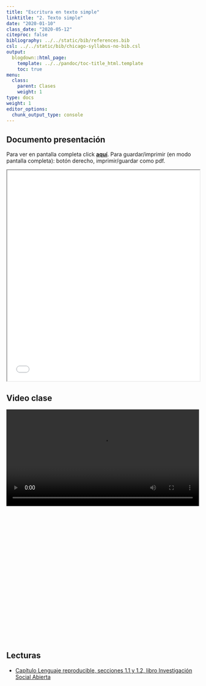 ```yaml
---
title: "Escritura en texto simple"
linktitle: "2. Texto simple"
date: "2020-01-10"
class_date: "2020-05-12"
citeproc: false
bibliography: ../../static/bib/references.bib
csl: ../../static/bib/chicago-syllabus-no-bib.csl
output:
  blogdown::html_page:
    template: ../../pandoc/toc-title_html.template
    toc: true
menu:
  class:
    parent: Clases
    weight: 1
type: docs
weight: 1
editor_options:
  chunk_output_type: console
---
```


## Documento presentación

<span class="sidenote">Para ver en pantalla completa click [**aquí**](/slides/03-textoplano/03_textoplano.html). Para guardar/imprimir (en modo pantalla completa): botón derecho, imprimir/guardar como pdf. </span>

<iframe src=/slides/03-textoplano/03_textoplano.html  height="550" width=100% allowfullscreen="true">
</iframe>

## Video clase

<div style="width: 100%; height: 600px; overflow: hidden;">
<video  style="width: 100%;" controls>
<source src="https://www.dropbox.com/s/q9gh7i58u6nfa0l/03-textoplano_2.mp4?raw=1" type="video/mp4">
</video>
</div>

## Lecturas

- [Capítulo Lenguaje reproducible, secciones 1.1 y 1.2, libro Investigación Social Abierta](https://juancarloscastillo.github.io/in-socabi/lenguaje-reproducible.html)
